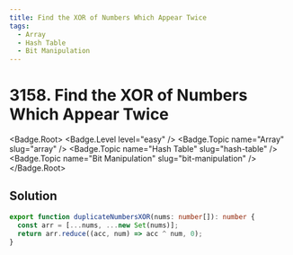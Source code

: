 ```yaml
---
title: Find the XOR of Numbers Which Appear Twice
tags:
  - Array
  - Hash Table
  - Bit Manipulation
---
```


# 3158. Find the XOR of Numbers Which Appear Twice

<Badge.Root>
  <Badge.Level level="easy" />
  <Badge.Topic name="Array" slug="array" />
  <Badge.Topic name="Hash Table" slug="hash-table" />
  <Badge.Topic name="Bit Manipulation" slug="bit-manipulation" />
</Badge.Root>

## Solution

```typescript filename="solution.ts" copy
export function duplicateNumbersXOR(nums: number[]): number {
  const arr = [...nums, ...new Set(nums)];
  return arr.reduce((acc, num) => acc ^ num, 0);
}
```

<ProblemLink
  codingSite="leetcode"
  href="https://leetcode.com/problems/find-the-xor-of-numbers-which-appear-twice"
  title="Find the XOR of Numbers Which Appear Twice"
/>
